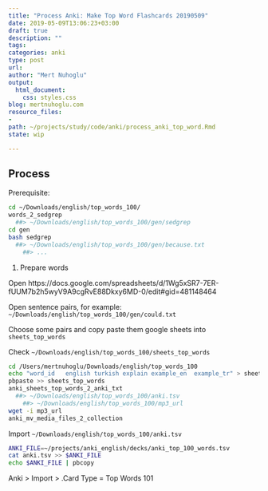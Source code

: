 ```yaml
---
title: "Process Anki: Make Top Word Flashcards 20190509"
date: 2019-05-09T13:06:23+03:00 
draft: true
description: ""
tags:
categories: anki
type: post
url:
author: "Mert Nuhoglu"
output:
  html_document:
    css: styles.css
blog: mertnuhoglu.com
resource_files:
- 
path: ~/projects/study/code/anki/process_anki_top_word.Rmd
state: wip

---
```


## Process

Prerequisite:

``` bash
cd ~/Downloads/english/top_words_100/
words_2_sedgrep
  ##> ~/Downloads/english/top_words_100/gen/sedgrep
cd gen
bash sedgrep
  ##> ~/Downloads/english/top_words_100/gen/because.txt
	##> ...
``` 

1. Prepare words 
	 
Open https://docs.google.com/spreadsheets/d/1Wg5xSR7-7ER-fUUM7b2h5wyV9A9cgRvE88Dkxy6MD-0/edit#gid=481148464

Open sentence pairs, for example: `~/Downloads/english/top_words_100/gen/could.txt`

Choose some pairs and copy paste them google sheets into `sheets_top_words`

Check `~/Downloads/english/top_words_100/sheets_top_words`

``` bash
cd /Users/mertnuhoglu/Downloads/english/top_words_100
echo "word_id	english	turkish	explain	example_en	example_tr" > sheets_top_words
pbpaste >> sheets_top_words
anki_sheets_top_words_2_anki_txt
  ##> ~/Downloads/english/top_words_100/anki.tsv
	##> ~/Downloads/english/top_words_100/mp3_url
wget -i mp3_url
anki_mv_media_files_2_collection
``` 

Import `~/Downloads/english/top_words_100/anki.tsv`

``` bash
ANKI_FILE=~/projects/anki_english/decks/anki_top_100_words.tsv
cat anki.tsv >> $ANKI_FILE
echo $ANKI_FILE | pbcopy
``` 

Anki > Import > .Card Type = Top Words 101
